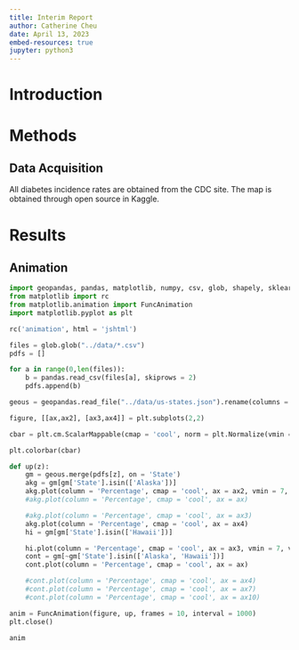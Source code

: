 ```yaml
---
title: Interim Report
author: Catherine Cheu
date: April 13, 2023
embed-resources: true
jupyter: python3
---
```


# Introduction

# Methods

## Data Acquisition

All diabetes incidence rates are obtained from the CDC site. The map is obtained through open source in Kaggle.

# Results

## Animation

```python
import geopandas, pandas, matplotlib, numpy, csv, glob, shapely, sklearn
from matplotlib import rc
from matplotlib.animation import FuncAnimation
import matplotlib.pyplot as plt

rc('animation', html = 'jshtml')

files = glob.glob("../data/*.csv")
pdfs = []

for a in range(0,len(files)):
	b = pandas.read_csv(files[a], skiprows = 2)
	pdfs.append(b)

geous = geopandas.read_file("../data/us-states.json").rename(columns = {'name':'State'})

figure, [[ax,ax2], [ax3,ax4]] = plt.subplots(2,2)

cbar = plt.cm.ScalarMappable(cmap = 'cool', norm = plt.Normalize(vmin = 7, vmax = 14))

plt.colorbar(cbar)

def up(z):
	gm = geous.merge(pdfs[z], on = 'State')
	akg = gm[gm['State'].isin(['Alaska'])]
	akg.plot(column = 'Percentage', cmap = 'cool', ax = ax2, vmin = 7, vmax = 10)
	#akg.plot(column = 'Percentage', cmap = 'cool', ax = ax)

	#akg.plot(column = 'Percentage', cmap = 'cool', ax = ax3)
	akg.plot(column = 'Percentage', cmap = 'cool', ax = ax4)
	hi = gm[gm['State'].isin(['Hawaii'])]

	hi.plot(column = 'Percentage', cmap = 'cool', ax = ax3, vmin = 7, vmax = 10)
	cont = gm[~gm['State'].isin(['Alaska', 'Hawaii'])]
	cont.plot(column = 'Percentage', cmap = 'cool', ax = ax)

	#cont.plot(column = 'Percentage', cmap = 'cool', ax = ax4)
	#cont.plot(column = 'Percentage', cmap = 'cool', ax = ax7)
	#cont.plot(column = 'Percentage', cmap = 'cool', ax = ax10)

anim = FuncAnimation(figure, up, frames = 10, interval = 1000)
plt.close()

anim
```